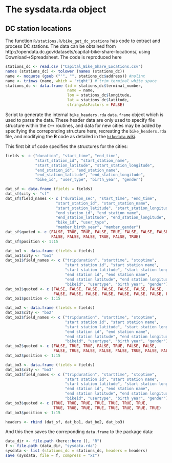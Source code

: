 # The sysdata.rda object

## DC station locations

The function `R/stations.R/bike_get_dc_stations` has code to extract and process
DC stations. The data can be obtained from 
http://opendata.dc.gov/datasets/capital-bike-share-locations/, using
Download->Spreadsheet. The code is reproduced here
```r
stations_dc <- read.csv ("Capital_Bike_Share_Locations.csv")
names (stations_dc) <- tolower (names (stations_dc))
name <- noquote (gsub ("'", "", stations_dc$address)) #nolint
name <- trimws (name, which = 'right') # trim terminal white space
stations_dc <- data.frame (id = stations_dc$terminal_number,
                           name = name,
                           lon = stations_dc$longitude,
                           lat = stations_dc$latitude,
                           stringsAsFactors = FALSE)
```

Script to generate the internal `bike_headers.rda` `data.frame` object which is
used to parse the data. These header data are only used to specify file
structure within the `C++` routines, and data for new cities may be added by
specifying the correponding structure here, recreating the `bike_headers.rda`
file, and modifying the **R** code as detailed in the [`bikedata`
wiki](https://github.com/ropensci/bikedata/wiki/How-to-add-a-new-city).

This first bit of code specifies the structures for the cities:
```r
fields <- c ("duration", "start_time", "end_time",
             "start_station_id", "start_station_name",
             "start_station_latitude", "start_station_longitude",
             "end_station_id", "end_station_name",
             "end_station_latitude", "end_station_longitude",
             "bike_id", "user_type", "birth_year", "gender")

dat_sf <- data.frame (fields = fields)
dat_sf$city <- "sf"
dat_sf$field_names <- c ("duration_sec", "start_time", "end_time",
                      "start_station_id", "start_station_name",
                      "start_station_latitude", "start_station_longitude",
                      "end_station_id", "end_station_name",
                      "end_station_latitude", "end_station_longitude",
                      "bike_id", "user_type",
                      "member_birth_year", "member_gender")
dat_sf$quoted <- c (FALSE, TRUE, TRUE, FALSE, TRUE, FALSE, FALSE, FALSE, TRUE,
                    FALSE, FALSE, FALSE, TRUE, FALSE, TRUE)
dat_sf$position <- 1:15

dat_bo1 <- data.frame (fields = fields)
dat_bo1$city <- "bo1"
dat_bo1$field_names <- c ("tripduration", "starttime", "stoptime",
                          "start station id", "start station name",
                          "start station latitude", "start station longitude",
                          "end station id", "end station name",
                          "end station latitude", "end station longitude",
                          "bikeid", "usertype", "birth year", "gender")
dat_bo1$quoted <- c (FALSE, FALSE, FALSE, FALSE, FALSE, FALSE, FALSE,
                     FALSE, FALSE, FALSE, FALSE, FALSE, FALSE, FALSE, FALSE)
dat_bo1$position <- 1:15

dat_bo2 <- data.frame (fields = fields)
dat_bo2$city <- "bo2"
dat_bo2$field_names <- c ("tripduration", "starttime", "stoptime",
                          "start station id", "start station name",
                          "start station latitude", "start station longitude",
                          "end station id", "end station name",
                          "end station latitude", "end station longitude",
                          "bikeid", "usertype", "birth year", "gender")
dat_bo2$quoted <- c (FALSE, TRUE, TRUE, FALSE, TRUE, FALSE, FALSE,
                     FALSE, TRUE, FALSE, FALSE, FALSE, TRUE, FALSE, FALSE)
dat_bo2$position <- 1:15

dat_bo3 <- data.frame (fields = fields)
dat_bo3$city <- "bo3"
dat_bo3$field_names <- c ("tripduration", "starttime", "stoptime",
                          "start station id", "start station name",
                          "start station latitude", "start station longitude",
                          "end station id", "end station name",
                          "end station latitude", "end station longitude",
                          "bikeid", "usertype", "birth year", "gender")
dat_bo3$quoted <- c (TRUE, TRUE, TRUE, TRUE, TRUE, TRUE, TRUE,
                     TRUE, TRUE, TRUE, TRUE, TRUE, TRUE, TRUE, TRUE)
dat_bo3$position <- 1:15

headers <- rbind (dat_sf, dat_bo1, dat_bo2, dat_bo3)
```
And this then saves the correponding `data.frame` to the package data:
```r
data_dir <- file.path (here::here (), "R")
f <- file.path (data_dir, "sysdata.rda")
sysdata <- list (stations_dc = stations_dc, headers = headers)
save (sysdata, file = f, compress = "xz")
```
